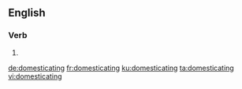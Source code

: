 
==English==

===Verb===
{{head|en|present participle}}

# {{present participle of|domesticate|lang=en|nocat=1}}

[[de:domesticating]]
[[fr:domesticating]]
[[ku:domesticating]]
[[ta:domesticating]]
[[vi:domesticating]]